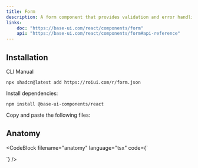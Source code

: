 ```yaml
---
title: Form
description: A form component that provides validation and error handling for form inputs.
links:
    doc: "https://base-ui.com/react/components/form"
    api: "https://base-ui.com/react/components/form#api-reference"
---
```


<ComponentPreview name="form-demo" />

## Installation

<InstallationTabs>

<InstallationTabsList>
    <InstallationTabsTrigger value="cli">CLI</InstallationTabsTrigger>
    <InstallationTabsTrigger value="manual">Manual</InstallationTabsTrigger>
</InstallationTabsList>

<InstallationTabsContent value="cli">

```package-install
npx shadcn@latest add https://roiui.com/r/form.json
```

</InstallationTabsContent>

<InstallationTabsContent value="manual" data-manual="true">

Install dependencies:

```package-install
npm install @base-ui-components/react
```

Copy and paste the following files:

<ComponentSource
    name="form"
/>

</InstallationTabsContent>

</InstallationTabs>

## Anatomy

<CodeBlock
filename="anatomy"
  language="tsx"
  code={`<Form>
    <FormGroup>
        <FormField>
            <FormLabel />
            <FormDescription />
            <FormControl />
            <FormError />
        </FormField>
    </FormGroup>
    <FormActions></FormActions>
</Form>
`} />
